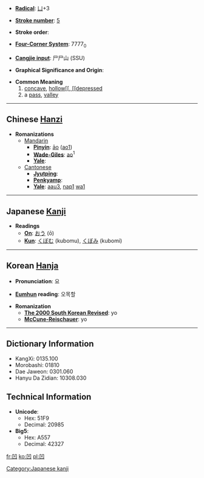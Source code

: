 * '''[[Wiktionary:Chinese radical index| Radical]]''': [[Wiktionary:Chinese radical index 凵|凵]]+3

* '''[[Wiktionary:Chinese total strokes index|Stroke number]]''': [[Wiktionary:Chinese total strokes index 5|5]]

* '''Stroke order''': 

* '''[[Wiktionary:Chinese four corner index|Four-Corner System]]''': 7777<sub>0</sub>

* '''[[Wiktionary:Chinese Cangjie index|Cangjie input]]''': 尸尸山 (SSU)

* '''Graphical Significance and Origin''': 

* '''Common Meaning'''
*# [[concave]], [[hollow[[, [[depressed]]
*# a [[pass]], [[valley]]


----

== Chinese [[Hanzi]] ==

* '''Romanizations'''
** [[Mandarin]]
*** '''[[Pinyin]]''': [[āo]] ([[ao1]])
*** '''[[Wade-Giles]]''': [[ao]]<sup>1</sup>
*** '''[[Yale]]''': 
**[[Cantonese]]
***'''[[Jyutping]]''':
***'''[[Penkyamp]]''': 
***'''[[Yale]]''': [[aau3]], [[nap1]] [[wa1]]


----

== Japanese [[Kanji]] ==

* '''Readings'''
** '''[[On]]''': [[おう]] (ō)
** '''[[Kun]]''': [[くぼむ]] (kubomu), [[くぼみ]] (kubomi)


----

== Korean [[Hanja]] ==

* '''Pronunciation''': 요

* '''[[Eumhun]] reading''': 오목할



* '''Romanization'''
** '''[[The 2000 South Korean Revised Romanization|The 2000 South Korean Revised]]''': yo
** '''[[McCune-Reischauer]]''': yo

----

== Dictionary Information ==

* KangXi: 0135.100
* Morobashi: 01810
* Dae Jaweon: 0301.060
* Hanyu Da Zidian: 10308.030

== Technical Information ==

* '''Unicode''':
** Hex: 51F9
** Decimal: 20985
* '''Big5''':
** Hex: A557
** Decimal: 42327

[[Category:Japanese kanji]]

[[fr:凹]]
[[ko:凹]]
[[pl:凹]]